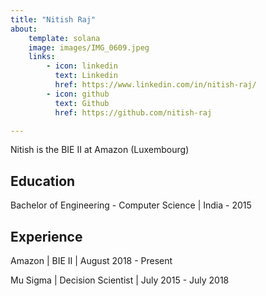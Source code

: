 ```yaml
---
title: "Nitish Raj"
about:
    template: solana
    image: images/IMG_0609.jpeg
    links: 
        - icon: linkedin
          text: Linkedin
          href: https://www.linkedin.com/in/nitish-raj/
        - icon: github
          text: Github
          href: https://github.com/nitish-raj

---
```


Nitish is the BIE II at Amazon (Luxembourg)

## Education

Bachelor of Engineering - Computer Science | India - 2015

## Experience

Amazon | BIE II | August 2018 - Present

Mu Sigma | Decision Scientist | July 2015 - July 2018